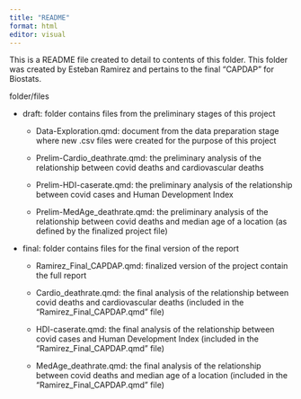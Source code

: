 ```yaml
---
title: "README"
format: html
editor: visual
---
```


This is a README file created to detail to contents of this folder. This folder was created by Esteban Ramirez and pertains to the final "CAPDAP" for Biostats.

folder/files

-   draft: folder contains files from the preliminary stages of this project

    -   Data-Exploration.qmd: document from the data preparation stage where new .csv files were created for the purpose of this project

    -   Prelim-Cardio_deathrate.qmd: the preliminary analysis of the relationship between covid deaths and cardiovascular deaths

    -   Prelim-HDI-caserate.qmd: the preliminary analysis of the relationship between covid cases and Human Development Index

    -   Prelim-MedAge_deathrate.qmd: the preliminary analysis of the relationship between covid deaths and median age of a location (as defined by the finalized project file)

-   final: folder contains files for the final version of the report

    -   Ramirez_Final_CAPDAP.qmd: finalized version of the project contain the full report

    -   Cardio_deathrate.qmd: the final analysis of the relationship between covid deaths and cardiovascular deaths (included in the "Ramirez_Final_CAPDAP.qmd" file)

    -   HDI-caserate.qmd: the final analysis of the relationship between covid cases and Human Development Index (included in the "Ramirez_Final_CAPDAP.qmd" file)

    -   MedAge_deathrate.qmd: the final analysis of the relationship between covid deaths and median age of a location (included in the "Ramirez_Final_CAPDAP.qmd" file)
